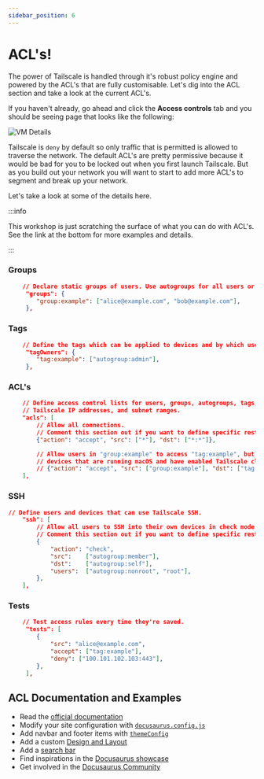 ```yaml
---
sidebar_position: 6
---
```


#  ACL's!

The power of Tailscale is handled through it's robust policy engine and powered by the ACL's that are fully customisable.  Let's dig into the ACL section and 
take a look at the current ACL's.

If you haven't already, go ahead and click the **Access controls** tab and you should be seeing page that looks like the following:

![VM Details](/img/tailscale-acls-1.png)

Tailscale is `deny` by default so only traffic that is permitted is allowed to traverse the network. The default ACL's are pretty permissive because it would be bad for you to be locked out when you 
first launch Tailscale. But as you build out your network you will want to start to add more ACL's to segment and break up your network.

Let's take a look at some of the details here.

:::info

This workshop is just scratching the surface of what you can do with ACL's. See the link at the bottom for more examples and details.

:::

### Groups
```json
	// Declare static groups of users. Use autogroups for all users or users with a specific role.
	 "groups": {
	  	"group:example": ["alice@example.com", "bob@example.com"],
	 },
```

### Tags
```json
	// Define the tags which can be applied to devices and by which users.
	 "tagOwners": {
	  	"tag:example": ["autogroup:admin"],
	 },
```

### ACL's

```json
	// Define access control lists for users, groups, autogroups, tags,
	// Tailscale IP addresses, and subnet ranges.
	"acls": [
		// Allow all connections.
		// Comment this section out if you want to define specific restrictions.
		{"action": "accept", "src": ["*"], "dst": ["*:*"]},

		// Allow users in "group:example" to access "tag:example", but only from
		// devices that are running macOS and have enabled Tailscale client auto-updating.
		// {"action": "accept", "src": ["group:example"], "dst": ["tag:example:*"], "srcPosture":["posture:autoUpdateMac"]},
	],
```
### SSH

```json
// Define users and devices that can use Tailscale SSH.
	"ssh": [
		// Allow all users to SSH into their own devices in check mode.
		// Comment this section out if you want to define specific restrictions.
		{
			"action": "check",
			"src":    ["autogroup:member"],
			"dst":    ["autogroup:self"],
			"users":  ["autogroup:nonroot", "root"],
		},
	],

```

### Tests

```json
	// Test access rules every time they're saved.
	 "tests": [
	  	{
	  		"src": "alice@example.com",
	  		"accept": ["tag:example"],
	  		"deny": ["100.101.102.103:443"],
	  	},
	 ],
```

## ACL Documentation and Examples

- Read the [official documentation](https://docusaurus.io/)
- Modify your site configuration with [`docusaurus.config.js`](https://docusaurus.io/docs/api/docusaurus-config)
- Add navbar and footer items with [`themeConfig`](https://docusaurus.io/docs/api/themes/configuration)
- Add a custom [Design and Layout](https://docusaurus.io/docs/styling-layout)
- Add a [search bar](https://docusaurus.io/docs/search)
- Find inspirations in the [Docusaurus showcase](https://docusaurus.io/showcase)
- Get involved in the [Docusaurus Community](https://docusaurus.io/community/support)
